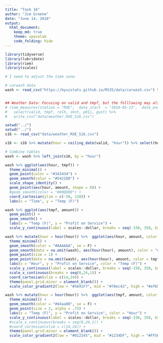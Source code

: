 ```yaml
---
title: "Task 16"
author: "Jim Greene"
date: "June 14, 2018"
output: 
  html_document:
    keep_md: true
    theme: spacelab
    code_folding: hide
---
```


```r
library(tidyverse)
library(lubridate)
library(riem)
library(scales)
```

```r
# I need to adjust the time zone.

# carwash data
wash <- read_csv("https://byuistats.github.io/M335/data/carwash.csv") %>% mutate(hour = ceiling_date(time, "hours")) %>% select(hour, 4)


## Weather Data: Focusing on valid and tmpf, but the folllowing may also be of interest: relh, sknt (wind,knots), p01i (precipitation), gust (http://wiki.wunderground.com/index.php/Educational_-_Wind_gusts_vs._gust_speed)
# riem_measures(station = "RXE",  date_start  = "2016-05-13",  date_end  =  "2016-07-18") %>% 
#   select(valid, tmpf, relh, sknt, p01i, gust) %>% 
#   write_csv("data/weather_RXE_S16.csv")

setwd("../")
setwd("../")
s16 <- read_csv("data/weather_RXE_S16.csv")

s16 <- s16 %>% mutate(hour = ceiling_date(valid, "hour")) %>% select(hour, tmpf, relh, sknt, p01i, gust)

# Combine tables
wash <- wash %>% left_join(s16, by = "hour")
```

```r
wash %>% ggplot(aes(hour, tmpf)) +
  theme_minimal() +
  geom_point(color = "#343434") +
  geom_smooth(color = "#5421DD") +
  scale_shape_identity() +
  geom_point(aes(hour, amount, shape = 0)) +
  #geom_smooth(color = "#00DD00") +
  coord_cartesian(ylim = c(-50, 120)) +
  labs(x = "Time", y = "Temp (F)")
```

```r
wash %>% ggplot(aes(tmpf, amount)) +
  geom_point() +
  geom_smooth() +
  labs(x = "Temp (F)", y = "Profit on Service") +
  scale_y_continuous(label = scales::dollar, breaks = seq(-150, 350, by = 25))
```

```r
wash %>% mutate(hour = hour(hour)) %>%  ggplot(aes(hour, amount, color = tmpf)) +
  theme_minimal() +
  geom_smooth(color = "#AAAAAA", se = F) +
  geom_smooth(data = na.omit(wash), aes(hour(hour), amount), color = "#44aa00",se = F) +
  geom_point(size = 1) +
  geom_point(data = na.omit(wash), aes(hour(hour), amount, color = tmpf), size = 2, alpha = .8) +
  labs(x = "Hour", y = "Profit on Service", color = "Temp (F)") +
  scale_y_continuous(label = scales::dollar, breaks = seq(-150, 350, by = 25)) +
  scale_x_continuous(breaks = seq(0,24,1)) +
  coord_cartesian(xlim = c(14,24)) +
  theme(panel.grid.minor = element_blank()) +
  scale_color_gradient2(low = "#5691F7", mid = "#70ec42", high = "#ef6502", midpoint = 65, na.value = "#CCCCCC")
```

```r
wash %>% mutate(hour = hour(hour)) %>%  ggplot(aes(tmpf, amount, color = hour)) +
  theme_minimal() +
  geom_smooth(color = "#44aa00", se = F) +
  geom_point(size = 2, alpha = .75) +
  labs(x = "Temp (F)", y = "Profit on Service", color = "Hour") +
  scale_y_continuous(label = scales::dollar, breaks = seq(-150, 350, by = 25)) +
  #scale_x_continuous(breaks = seq(0,24,1)) +
  #coord_cartesian(xlim = c(14,24)) +
  theme(panel.grid.minor = element_blank()) +
  scale_color_gradient2(low = "#012345", mid = "#1234DF", high = "#FF5660", midpoint = 12, na.value = "#CCCCCC")
```

